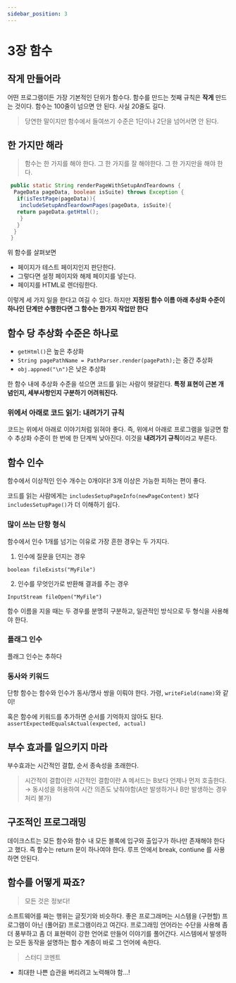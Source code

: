 ```yaml
---
sidebar_position: 3
---
```


# 3장 함수

## 작게 만들어라

어떤 프로그램이든 가장 기본적인 단위가 함수다. 함수를 만드는 첫째 규칙은 **작게** 만드는 것이다.
함수는 100줄이 넘으면 안 된다. 사실 20줄도 길다.

> 당연한 말이지만 함수에서 들여쓰기 수준은 1단이나 2단을 넘어서면 안 된다.

## 한 가지만 해라

> 함수는 한 가지를 해야 한다. 그 한 가지를 잘 해야한다. 그 한 가지만을 해야 한다.

```java
 public static String renderPageWithSetupAndTeardowns {
  PageData pageData, boolean isSuite) throws Exception {
   if(isTestPage(pageData)){
    includeSetupAndTeardownPages(pageData, isSuite){
   return pageData.getHtml();
    }
   }
  }
 }

```

위 함수를 살펴보면

- 페이지가 테스트 페이지인지 판단한다.
- 그렇다면 설정 페이지와 해제 페이지를 넣는다.
- 페이지를 HTML로 렌더링한다.

이렇게 세 가지 일을 한다고 여길 수 있다. 하지만 **지정된 함수 이름 아래 추상화 수준이 하나인 단계만 수행한다면 그 함수는 한가지 작업만 한다**

## 함수 당 추상화 수준은 하나로

- `getHtml()`은 높은 추상화
- `String pagePathName = PathParser.render(pagePath);`는 중간 추상화
- `obj.appned("\n")`은 낮은 추상화

한 함수 내에 추상화 수준을 섞으면 코드를 읽는 사람이 헷갈린다. **특정 표현이 근본 개념인지, 세부사항인지 구분하기 어려워진다.**

### 위에서 아래로 코드 읽기: 내려가기 규칙

코드는 위에서 아래로 이야기처럼 읽혀야 좋다. 즉, 위에서 아래로 프로그램을 일긍면 함수 추상화 수준이 한 번에 한 단계씩 낮아진다. 이것을 **내려가기 규칙**이라고 부른다.

## 함수 인수

함수에서 이상적인 인수 개수는 0개이다! 3개 이상은 가능한 피하는 편이 좋다.

코드를 읽는 사람에게는 `includesSetupPageInfo(newPageContent)` 보다 `includesSetupPage()`가 더 이해하기 쉽다.

### 많이 쓰는 단항 형식

함수에서 인수 1개를 넘기는 이유로 가장 흔한 경우는 두 가지다.

1. 인수에 질문을 던지는 경우

`boolean fileExists("MyFile")`

2. 인수를 무엇인가로 반환해 결과를 주는 경우

`InputStream fileOpen("MyFile")`

함수 이름을 지을 때는 두 경우를 분명히 구분하고, 일관적인 방식으로 두 형식을 사용해야 한다.

### 플래그 인수

플래그 인수는 추하다

### 동사와 키워드

단항 함수는 함수와 인수가 동사/명사 쌍을 이뤄야 한다. 가령, `writeField(name)`와 같이!

혹은 함수에 키워드를 추가하면 순서를 기억하지 않아도 된다. `assertExpectedEqualsActual(expected, actual)`

## 부수 효과를 일으키지 마라

부수효과는 시간적인 결합, 순서 종속성을 초래한다.

> 시간적이 결합이란 시간적인 결합이란 A 메서드는 B보다 언제나 먼저 호출한다. → 동시성을 허용하여 시간 의존도 낮춰야함(A만 발생하거나 B만 발생하는 경우 처리 불가)

## 구조적인 프로그래밍

데이크스트는 모든 함수와 함수 내 모든 블록에 입구와 출입구가 하나만 존재해야 한다고 했다. 즉 함수는 return 문이 하나여야 한다. 루프 안에서 break, contiune 를 사용하면 안된다.

## 함수를 어떻게 짜죠?

> 모든 것은 정보다!

소프트웨어를 짜는 행위는 글짓기와 비슷하다. 좋은 프로그래머는 시스템을 (구현할) 프로그램이 아닌 (풀어갈) 프로그램이라고 여긴다. 프로그래밍 언어라는 수단을 사용해 좀 더 풍부하고 좀 더 표현력이 강한 언어로 만들어 이야기를 풀어간다. 시스템에서 발생하는 모든 동작을 설명하는 함수 계층이 바로 그 언어에 속한다.

> 스터디 코멘트

- 최대한 나쁜 습관을 버리려고 노력해야 함...!
